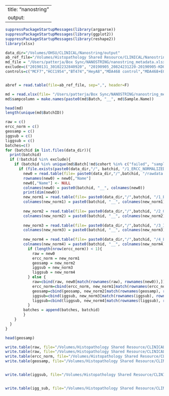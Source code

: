 

---
title: "nanostring"
output: 
---

```r
suppressPackageStartupMessages(library(argparse))
suppressPackageStartupMessages(library(ggplot2))
suppressPackageStartupMessages(library(reshape2))
library(xlsx)

```



```r

data_dir="/Volumes/OHSU/CLINICAL/Nanostring/output"
ab_ref_file="/Volumes/Histopathology Shared Resource/CLINICAL/Nanostring/REFERENCE_FILES/ANTIBODY_REFERENCE.csv"
md_file = "/Users/patterja/Box Sync/NANOSTRING/nanostring_metadata.xlsx"
exclude=c("20190131_30102232840920", "20190905_20824231220-20190905-KD0007","20190221_30102234070920","20200318_208800320621-kd0014")
controls=c("MCF7","HCC1954","BT474","HeyA8","MDA468 control","MDA468+EGF")


abref = read.table(file=ab_ref_file, sep=",", header=F)

```


```r

md = read.xlsx(file= "/Users/patterja/Box Sync/NANOSTRING/nanostring_metadata.xlsx", sheetName = "nanostring_metadata", check.names=T, stringsAsFactors=F)
md$sampcolumn = make.names(paste0(md$Batch, "__", md$Sample.Name))

head(md)
length(unique(md$BatchID))
```




```r
raw = c()
ercc_norm = c()
geosamp = c()
iggsub = c()
liggsub = c()
batches=c()
for (batchid in list.files(data_dir)){
  print(batchid)
  if (!batchid %in% exclude){
    if (batchid %in% unique(md$Batch[!md$cohort %in% c("failed", "sample")])){
      if (file.exists(paste0(data_dir,"/", batchid, "/1_ERCC_NORMALIZED.tsv"))){
        new0 = read.table(file= paste0(data_dir,"/",batchid, "/rawdata.txt"), sep="\t", header=T, check.names = F)[,-c(1,3)]
        rownames(new0) = new0[,"Name"]
        new0[,"Name"] <- NULL
        colnames(new0) = paste0(batchid, "__", colnames(new0))
        print(dim(new0))
        new_norm1 = read.table(file= paste0(data_dir,"/",batchid, "/1_ERCC_NORMALIZED.tsv"), sep="\t", header=T, row.names = 1)
        colnames(new_norm1) = paste0(batchid, "__", colnames(new_norm1))
        
        new_norm2 = read.table(file= paste0(data_dir,"/",batchid, "/2_GEOMEAN_NORMALIZED.tsv"), sep="\t", header=T, row.names = 1)
        colnames(new_norm2) = paste0(batchid, "__", colnames(new_norm2))
        
        new_norm3 = read.table(file= paste0(data_dir,"/",batchid, "/3_IGG_SUBTRACTED.tsv"), sep="\t", header=T, row.names = 1)
        colnames(new_norm3) = paste0(batchid, "__", colnames(new_norm3))
        
        new_norm4 = read.table(file= paste0(data_dir,"/",batchid, "/4_LOG_2_NORMALIZED.tsv"), sep="\t", header=T, row.names = 1)
        colnames(new_norm4) = paste0(batchid, "__", colnames(new_norm4))
          if (length(nrow(ercc_norm)) < 1){
            raw = new0
            ercc_norm = new_norm1
            geosamp = new_norm2
            iggsub = new_norm3
            liggsub = new_norm4
          } else {
            raw=cbind(raw, new0[match(rownames(raw), rownames(new0)),])
            ercc_norm=cbind(ercc_norm, new_norm1[match(rownames(ercc_norm), rownames(new_norm1)),])
            geosamp=cbind(geosamp, new_norm2[match(rownames(geosamp), rownames(new_norm2)),])
            iggsub=cbind(iggsub, new_norm3[match(rownames(iggsub), rownames(new_norm3)),])
            liggsub=cbind(liggsub, new_norm4[match(rownames(liggsub), rownames(new_norm4)),])
          }
        batches = append(batches, batchid)
        }
    }
  }
}

head(geosamp)

write.table(raw, file="/Volumes/Histopathology Shared Resource/CLINICAL/Nanostring/REFERENCE_FILES/validation_samples_rawdata_20200512.txt", sep="\t", quote = F, row.names = T, col.names = NA)
write.table(raw, file="/Volumes/Histopathology Shared Resource/CLINICAL/Nanostring/REFERENCE_FILES/validation_samples_rawdata_20200320.txt", sep="\t", quote = F, row.names = T, col.names = NA)
write.table(ercc_norm, file="/Volumes/Histopathology Shared Resource/CLINICAL/Nanostring/REFERENCE_FILES/validation_samples_erccnormalized_20200320.txt", sep="\t", quote = F, row.names = T, col.names = NA)
write.table(geosamp, file="/Volumes/Histopathology Shared Resource/CLINICAL/Nanostring/REFERENCE_FILES/validation_samples_geosamp_normalized_20200320.txt", sep="\t", quote = F, row.names = T, col.names = NA)


write.table(iggsub, file="/Volumes/Histopathology Shared Resource/CLINICAL/Nanostring/REFERENCE_FILES/validation_samples_iggsub_normalized_v2.txt", sep="\t", quote = F, row.names = T, col.names = NA)


write.table(igg_sub, file="/Volumes/Histopathology Shared Resource/CLINICAL/Nanostring/REFERENCE_FILES/validation_samples_iggsub_normalized.txt", sep="\t", quote = F, row.names = T, col.names = NA)
```
